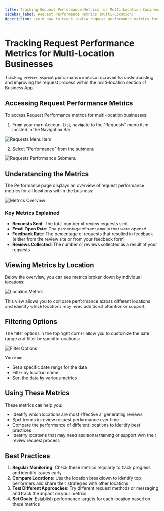 ```yaml
---
title: Tracking Request Performance Metrics for Multi-Location Businesses
sidebar_label: Request Performance Metrics (Multi-Location)
description: Learn how to track review request performance metrics for multi-location businesses.
---
```


# Tracking Request Performance Metrics for Multi-Location Businesses

Tracking review request performance metrics is crucial for understanding and improving the request process within the multi-location section of Business App.

## Accessing Request Performance Metrics

To access Request Performance metrics for multi-location businesses:

1. From your main Account List, navigate to the "Requests" menu item located in the Navigation Bar

![Requests Menu Item](/img/tracking-request-performance/requests-menu.jpg)

2. Select "Performance" from the submenu

![Requests Performance Submenu](/img/tracking-request-performance/requests-submenu.jpg)

## Understanding the Metrics

The Performance page displays an overview of request performance metrics for all locations within the business:

![Metrics Overview](/img/tracking-request-performance/metrics-overview.jpg)

### Key Metrics Explained

- **Requests Sent**: The total number of review requests sent
- **Email Open Rate**: The percentage of sent emails that were opened
- **Feedback Rate**: The percentage of requests that resulted in feedback (either from the review site or from your feedback form)
- **Reviews Collected**: The number of reviews collected as a result of your requests

## Viewing Metrics by Location

Below the overview, you can see metrics broken down by individual locations:

![Location Metrics](/img/tracking-request-performance/location-metrics.jpg)

This view allows you to compare performance across different locations and identify which locations may need additional attention or support.

## Filtering Options

The filter options in the top right corner allow you to customize the date range and filter by specific locations:

![Filter Options](/img/tracking-request-performance/filter-options.jpg)

You can:
- Set a specific date range for the data
- Filter by location name
- Sort the data by various metrics

## Using These Metrics

These metrics can help you:

- Identify which locations are most effective at generating reviews
- Spot trends in review request performance over time
- Compare the performance of different locations to identify best practices
- Identify locations that may need additional training or support with their review request process

## Best Practices

1. **Regular Monitoring**: Check these metrics regularly to track progress and identify issues early
2. **Compare Locations**: Use the location breakdown to identify top performers and share their strategies with other locations
3. **Test Different Approaches**: Try different request methods or messaging and track the impact on your metrics
4. **Set Goals**: Establish performance targets for each location based on these metrics